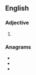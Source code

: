 ==English==

===Adjective===
{{head|en|adjective comparative form}}

# {{en-comparative of|severe}}

===Anagrams===
* {{l|en|reserve}}
* {{l|en|reveres}}
* {{l|en|reverse}}